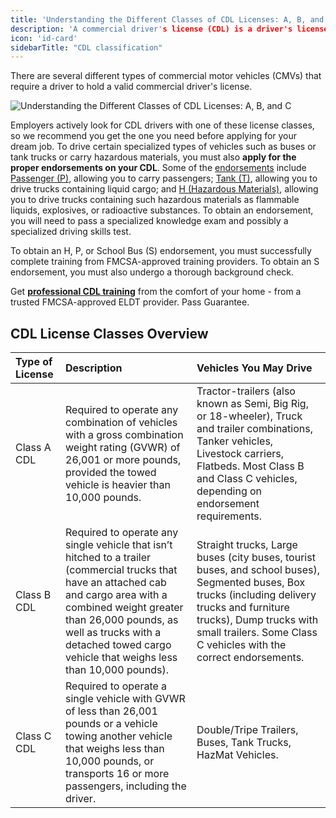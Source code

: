 ```yaml
---
title: 'Understanding the Different Classes of CDL Licenses: A, B, and C'
description: 'A commercial driver's license (CDL) is a driver's license required to operate large, heavy, or placarded hazardous material vehicles in the United States in commerce.'
icon: 'id-card'
sidebarTitle: "CDL classification"
---
```


There are several different types of commercial motor vehicles (CMVs) that require a driver to hold a valid commercial driver's license.

![Understanding the Different Classes of CDL Licenses: A, B, and C](https://driving-tests.org/wp-content/uploads/2021/04/cdl-license-types.jpeg)

Employers actively look for CDL drivers with one of these license classes, so we recommend you get the one you need before applying for your dream job. To drive certain specialized types of vehicles such as buses or tank trucks or carry hazardous materials, you must also **apply for the proper endorsements on your CDL**. Some of the [endorsements](endorsements/introduction) include [Passenger (P)](endorsements/passenger), allowing you to carry passengers; [Tank (T)](endorsements/tanker), allowing you to drive trucks containing liquid cargo; and [H (Hazardous Materials)](endorsements/hazmat), allowing you to drive trucks containing such hazardous materials as flammable liquids, explosives, or radioactive substances. To obtain an endorsement, you will need to pass a specialized knowledge exam and possibly a specialized driving skills test. 

To obtain an H, P, or School Bus (S) endorsement, you must successfully complete training from FMCSA-approved training providers. To obtain an S endorsement, you must also undergo a thorough background check.

<Tip>Get [**professional CDL training**](https://driving-tests.org/cdl-premium/) from the comfort of your home - from a trusted FMCSA-approved ELDT provider. Pass Guarantee.</Tip>

## CDL License Classes Overview
| Type of License | Description | Vehicles You May Drive |
|:----------------|:-------------|:-----------------------|
| Class A CDL | Required to operate any combination of vehicles with a gross combination weight rating (GVWR) of 26,001 or more pounds, provided the towed vehicle is heavier than 10,000 pounds. | Tractor-trailers (also known as Semi, Big Rig, or 18-wheeler), Truck and trailer combinations, Tanker vehicles, Livestock carriers, Flatbeds. Most Class B and Class C vehicles, depending on endorsement requirements. |
| Class B CDL | Required to operate any single vehicle that isn’t hitched to a trailer (commercial trucks that have an attached cab and cargo area with a combined weight greater than 26,000 pounds, as well as trucks with a detached towed cargo vehicle that weighs less than 10,000 pounds). | Straight trucks, Large buses (city buses, tourist buses, and school buses), Segmented buses, Box trucks (including delivery trucks and furniture trucks), Dump trucks with small trailers. Some Class C vehicles with the correct endorsements. |
| Class C CDL | Required to operate a single vehicle with GVWR of less than 26,001 pounds or a vehicle towing another vehicle that weighs less than 10,000 pounds, or transports 16 or more passengers, including the driver. | Double/Tripe Trailers, Buses, Tank Trucks, HazMat Vehicles. |

